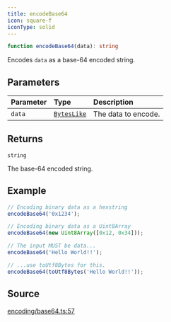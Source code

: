 ```yaml
---
title: encodeBase64
icon: square-f
iconType: solid
---
```


```ts
function encodeBase64(data): string
```

Encodes `data` as a base-64 encoded string.

## Parameters

| Parameter | Type | Description |
| :------ | :------ | :------ |
| `data` | [`BytesLike`](/sdk/content/type-aliases/BytesLike) | The data to encode. |

## Returns

`string`

The base-64 encoded string.

## Example

```ts
// Encoding binary data as a hexstring
encodeBase64('0x1234');

// Encoding binary data as a Uint8Array
encodeBase64(new Uint8Array([0x12, 0x34]));

// The input MUST be data...
encodeBase64('Hello World!!');

// ...use toUtf8Bytes for this.
encodeBase64(toUtf8Bytes('Hello World!!'));
```

## Source

[encoding/base64.ts:57](https://github.com/dominant-strategies/quais.js/blob/7c3e9bc54d6f1274e27362fc6bf66140de7d80eb/src/encoding/base64.ts#L57)

